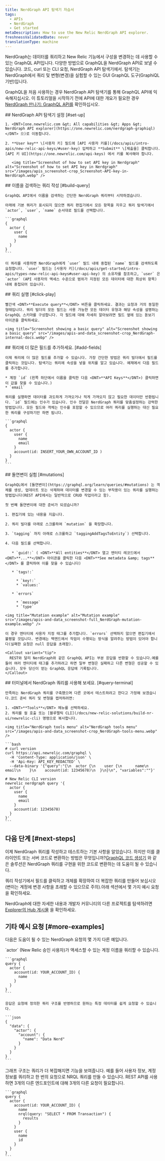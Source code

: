 ```yaml
---
title: NerdGraph API 탐색기 자습서
tags:
  - APIs
  - NerdGraph
  - Get started
metaDescription: How to use the New Relic NerdGraph API explorer.
freshnessValidatedDate: never
translationType: machine
---
```


NerdGraph는 데이터를 쿼리하고 New Relic 기능에서 구성을 변경하는 데 사용할 수 있는 GraphQL API입니다. 다양한 방법으로 GraphQL을 NerdGraph API로 보낼 수 있습니다. 코드, curl 또는 CLI 요청, NerdGraph API 탐색기에서. 탐색기는 NerdGraph에서 쿼리 및 변형(변경)을 실험할 수 있는 GUI GraphQL 도구(GraphiQL 기반)입니다.

GraphQL을 처음 사용하는 경우 NerdGraph API 탐색기를 통해 GraphQL API에 익숙해지십시오. 이 튜토리얼을 시작하기 전에 API에 대한 개요가 필요한 경우 [NerdGraph 만나기: GraphQL API를](/docs/apis/nerdgraph/get-started/introduction-new-relic-nerdgraph) 확인하십시오.

<Steps>
  <Step>
    ## NerdGraph API 탐색기 설정 [#set-up]

    1. <DNT>[one.newrelic.com &gt; All capabilities &gt; Apps &gt; NerdGraph API explorer](https://one.newrelic.com/nerdgraph-graphiql)</DNT> 으)로 이동합니다.

    2. **User key** \[사용자 키] 필드에 [API 사용자 키를](/docs/apis/intro-apis/new-relic-api-keys/#user-key) 입력하고 **Submit** \[제출을] 클릭합니다. [API 키 UI](https://one.newrelic.com/api-keys) 에서 키를 복사해야 합니다.

       <img title="Screenshot of how to set API key in Nerdgraph" alt="Screenshot of how to set API key in Nerdgraph" src="/images/apis_screenshot-crop_Screenshot-API-key-in-NerdGraph.webp" />
  </Step>

  <Step>
    ## 이름을 검색하는 쿼리 작성 [#build-query]

    GraphQL API에서 이름을 검색하는 간단한 NerdGraph 쿼리부터 시작하겠습니다.

    아래에 기본 쿼리가 표시되지 않으면 쿼리 편집기에서 모든 항목을 지우고 쿼리 탐색기에서 `actor`, `user`, `name` 순서대로 필드를 선택합니다.

    ```graphql
    {
      actor {
        user {
          name
        }
      }
    }
    ```

    이 쿼리를 사용하면 NerdGraph에게 `user` 필드 내에 중첩된 `name` 필드를 검색하도록 요청합니다. `user` 필드는 [사용자 키](/docs/apis/get-started/intro-apis/types-new-relic-api-keys#user-api-key) 의 소유자를 참조하고, `user` 은 `actor` (API 사용자의 액세스 수준으로 범위가 지정된 모든 데이터에 대한 최상위 항목) 내에 중첩되어 있습니다.
  </Step>

  <Step>
    ## 쿼리 실행 [#click-play]

    빨간색 <DNT>**Execute query**</DNT> 버튼을 클릭하세요. 결과는 요청과 거의 동일한 형태입니다. 쿼리 빌더의 모든 필드는 사용 가능한 모든 데이터 유형과 해당 속성을 설명하는 GraphQL 스키마를 구성합니다. 각 필드에 대해 자세히 알아보려면 필드 옆에 있는 돋보기 아이콘을 클릭하세요.

    <img title="Screenshot showing a basic query" alt="Screenshot showing a basic query" src="/images/apis-and-data_screenshot-crop_NerdGraph-internal-docs.webp" />
  </Step>

  <Step>
    ## 쿼리에 더 많은 필드를 추가하세요. [#add-fields]

    이제 쿼리에 더 많은 필드를 추가할 수 있습니다. 가장 간단한 방법은 쿼리 빌더에서 필드를 클릭하는 것입니다. 탐색기는 쿼리에 속성을 넣을 위치를 알고 있습니다. 예제에서 다음 필드를 추가합니다.

    * 계정 `id` (왼쪽 하단에서 이름을 클릭한 다음 <DNT>**API Keys**</DNT>) 클릭하면 이 값을 찾을 수 있습니다.)
    * `email`

    쿼리를 실행하면 데이터를 과도하게 가져오거나 적게 가져오지 않고 필요한 데이터만 반환됩니다. `id` 필드에는 인수가 있습니다. 인수 전달은 NerdGraph 쿼리를 맞춤설정하는 강력한 방법입니다. 모든 필드와 객체는 인수를 포함할 수 있으므로 여러 쿼리를 실행하는 대신 필요한 쿼리를 구성하기만 하면 됩니다.

    ```graphql
    {
      actor {
        user {
          name
          email
        }
        account(id: INSERT_YOUR_OWN_ACCOUNT_ID )
      }
    }
    ```
  </Step>

  <Step>
    ## 돌연변이 실험 [#mutations]

    GraphQL에서 [돌연변이](https://graphql.org/learn/queries/#mutations) 는 객체를 생성, 업데이트 또는 삭제하여 데이터를 변경할 수 있는 부작용이 있는 쿼리를 실행하는 방법입니다(REST API에서는 일반적으로 CRUD 작업이라고 함).

    첫 번째 돌연변이에 대한 준비가 되셨습니까?

    1. 편집기에 있는 내용을 지웁니다.

    2. 쿼리 빌더를 아래로 스크롤하여 `mutation` 을 확장합니다.

    3. `tagging` 까지 아래로 스크롤하고 `taggingAddTagsToEntity`) 선택합니다.

    4. 다음 필드를 선택합니다.

       * `guid!:` ( <DNT>**All entities**</DNT> 열고 엔터티 레코드에서 <DNT>**...**</DNT> 아이콘을 클릭한 다음 <DNT>**See metadata &amp; tags**</DNT> 를 클릭하여 이를 찾을 수 있습니다)

       * `tags!:`

         * `key!:`
         * `values:`

       * `errors`

         * `message`
         * `type`

    <img title="Mutation example" alt="Mutation example" src="/images/apis-and-data_screenshot-full_NerdGraph-mutation-example.webp" />

    이 경우 엔터티에 사용자 지정 태그를 추가합니다. `errors` 선택하지 않으면 편집기에서 불평할 것입니다. 변경에는 백엔드에서 작업이 수행되는 방식을 알려주는 방법이 있어야 합니다(실패한 요청은 null 응답을 초래함).

    <Callout variant="tip">
      REST와 달리 NerdGraph와 같은 GraphQL API는 부분 응답을 반환할 수 있습니다.예를 들어 여러 엔터티에 태그를 추가하려고 하면 일부 변형은 실패하고 다른 변형은 성공할 수 있습니다. 모두 당신이 얻는 GraphQL 응답에 기록됩니다.
    </Callout>
  </Step>

  <Step>
    ## 터미널에서 NerdGraph 쿼리를 사용해 보세요. [#query-terminal]

    만족하는 NerdGraph 쿼리를 구축했으며 다른 곳에서 테스트하려고 한다고 가정해 보겠습니다.코드 준비 쿼리 및 변형을 캡처하려면:

    1. <DNT>**Tools**</DNT> 메뉴를 선택하세요.
    2. 쿼리를 컬 호출 또는 [블루렐릭 CLI](/docs/new-relic-solutions/build-nr-ui/newrelic-cli) 명령으로 복사합니다.

    <img title="NerdGraph tools menu" alt="NerdGraph tools menu" src="/images/apis-and-data_screenshot-crop_NerdGraph-tools-menu.webp" />

    ```bash
    # curl version
    curl https://api.newrelic.com/graphql \
      -H 'Content-Type: application/json' \
      -H 'Api-Key: API_KEY_REDACTED' \
      --data-binary '{"query":"{\n  actor {\n    user {\n      name\n      email\n    }\n    account(id: 12345678)\n  }\n}\n", "variables":""}'

    # New Relic CLI version
    newrelic nerdgraph query '{
      actor {
        user {
          name
          email
        }
        account(id: 12345678)
      }
    }'
    ```
  </Step>
</Steps>

## 다음 단계 [#next-steps]

이제 NerdGraph 쿼리를 작성하고 테스트하는 기본 사항을 알았습니다. 하지만 이를 클라이언트 또는 서버 코드로 변환하는 방법은 무엇입니까?[GraphQL 코드 생성기](https://graphql-code-generator.com/) 와 같은 솔루션은 NerdGraph 쿼리를 구현을 위한 코드로 변환하는 데 도움이 될 수 있습니다.

쿼리 작성기에서 필드를 클릭하고 개체를 확장하여 더 복잡한 쿼리를 만들어 보십시오(변이는 계정에 변경 사항을 초래할 수 있으므로 주의).아래 섹션에서 몇 가지 예시 요청을 확인하세요.

NerdGraph에 대한 자세한 내용과 개발자 커뮤니티의 다른 프로젝트를 탐색하려면 [Explorer의 Hub 게시물](https://discuss.newrelic.com/search?q=nerdgraph) 을 확인하세요.

## 기타 예시 요청 [#more-examples]

다음은 도움이 될 수 있는 NerdGraph 요청의 몇 가지 다른 예입니다.

<CollapserGroup>
  <Collapser id="example-account-user" title="New Relic 사용자가 액세스할 수 있는 쿼리 계정">
    `actor` (New Relic 승인 사용자)가 액세스할 수 있는 계정 이름을 쿼리할 수 있습니다.

    ```graphql
    query {
      actor {
        account(id: YOUR_ACCOUNT_ID) {
          name
        }
      }
    }
    ```

    응답은 요청에 정의한 쿼리 구조를 반영하므로 원하는 특정 데이터를 쉽게 요청할 수 있습니다.

    ```json
    {
      "data": {
        "actor": {
          "account": {
            "name": "Data Nerd"
          }
        }
      }
    }
    ```
  </Collapser>

  <Collapser id="example-multiple-requests" title="한 번의 요청으로 사용자, 계정 및 NRQL 쿼리">
    그래프 구조는 쿼리가 더 복잡해지면 기능을 보여줍니다. 예를 들어 사용자 정보, 계정 정보를 쿼리하고 한 번의 요청으로 NRQL 쿼리를 만들 수 있습니다. REST API를 사용하면 3개의 다른 엔드포인트에 대해 3개의 다른 요청이 필요합니다.

    ```graphql
    query {
      actor {
        account(id: YOUR_ACCOUNT_ID) {
          name
          nrql(query: "SELECT * FROM Transaction") {
            results
          }
        }
        user {
          name
          id
        }
      }
    }
    ```
  </Collapser>
</CollapserGroup>
